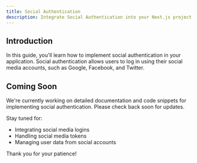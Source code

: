 ```yaml
---
title: Social Authentication
description: Integrate Social Authentication into your Next.js project with Easy Auth.
---
```


## Introduction

In this guide, you'll learn how to implement social authentication in your application. Social authentication allows users to log in using their social media accounts, such as Google, Facebook, and Twitter.

## Coming Soon

We're currently working on detailed documentation and code snippets for implementing social authentication. Please check back soon for updates.

Stay tuned for:
- Integrating social media logins
- Handling social media tokens
- Managing user data from social accounts

Thank you for your patience!